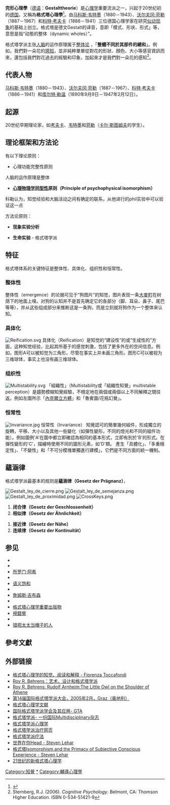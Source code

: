 {{Expand language|en}}
{{Psychology}}
'''完形心理學'''（[[德语|德语]]：'''Gestalttheorie'''）是[[心理学|心理学]]重要流派之一，兴起于20世纪初的[[德国|德国]]，又稱為'''格式塔心理學'''<ref>{{cite web|title=心理學部落格-完形心理學|url=http://tw.myblog.yahoo.com/jw!MVDueH.GERpsnof5Y8O0ew--/article?mid=23|accessdate=2008-04-10|archive-date=2020-04-01|archive-url=https://web.archive.org/web/20200401214237/http://tw.myblog.yahoo.com/jw%21MVDueH.GERpsnof5Y8O0ew--/article?mid=23|dead-url=yes}}</ref>。由[[马科斯·韦特墨|马科斯·韦特墨]]（1880－1943）、[[沃尔夫冈·苛勒|沃尔夫冈·苛勒]]（1887－1967）和[[科特·考夫卡|科特·考夫卡]]（1886－1941）三位德国心理学家在研究[[似动现象|似动现象]]的基础上创立。格式塔是德文Gestalt的译音，意即「模式、形状、形式」等，意思是指“动態的整体（dynamic wholes）”。

格式塔学派主张[[人脑|人脑]]的运作原理属于[[整体论|整体论]]<!-- 、parallel, and analog, with self-organizing tendencies -->，「'''整體不同於其部件的總和'''」。例如，我們對一朵花的[[感知|感知]]，並非純粹單單從對花的形狀、顏色、大小等感官資訊而來，還包括我們對花過去的經驗和印象，加起來才是我們對一朵花的感知<ref>Sternberg, R.J. (2006). ''Cognitive Psychology''. Belmont, CA: Thomson Higher Education. ISBN 0-534-51421-9</ref>。
<!--格式塔学派反对把心理还原为基本元素，把行为还原为刺激-反应联结。他们认为思维是整体的、有意义的知觉，而不是联结起来的表象的简单集合；主张学习是在于构成一种完形，是改变一个完形为另一完形。他们认为学习的过程不是试尝错误的过程，而是顿悟的过程，即结合当前整个情境对问题的突然解决。

其著名的实验便是苛勒做的猩猩吃香蕉的实验：把香蕉悬在黑猩猩取不到的木笼顶上，笼中黑猩猩在试图跳着攫取香蕉几次失败后，干脆不跳了，它若有所思地静待了一会儿，突然把事先放在木笼内的箱子拖到放香蕉的地方，一个够不着，将两个箱子叠在一起，爬上箱子取下香蕉。格式塔学派重视知觉组织和解决问题的过程以及创造性思维，这些都为现代认知心理学奠定了基础。　--><!-- This is in contrast to the "atomistic" principle of operation of the digital computer, where every computation is broken down into a sequence of simple steps, each of which is computed independently of the problem整体。'''格式塔effect''' refers to the form-forming capability of our senses, particularly with respect to the visual recognition of figures and whole forms instead of just a collection of simple lines and curves.-->

==代表人物==
[[马科斯·韦特墨|马科斯·韦特墨]]（1880－1943）、[[沃尔夫冈·苛勒|沃尔夫冈·苛勒]]（1887－1967）、[[科特·考夫卡|科特·考夫卡]]（1886－1941）和[[库尔特·勒温|库尔特·勒温]]（1890年9月9日－1947年2月12日）。

==起源==
<!--尽管[[韦特墨|韦特墨]]is credited as the founder of运动，'''Gestalt'''的概念was first introduced in contemporary哲学和心理学by [[Christian_von_Ehrenfels|Christian von Ehrenfels]]（[[School_of_Brentano|School of Brentano]]成员）. The idea of Gestalt has its理论根源by [[Johann_Wolfgang_von_Goethe|Johann Wolfgang von Goethe]], [[Immanuel_Kant|Immanuel Kant]],  and [[Ernst_Mach|Ernst Mach]].

Both [[Christian_von_Ehrenfels|von Ehrenfels]] and [[Edmund_Husserl|Edmund Husserl]] seem to have been inspired by Mach's work ''Beiträge zur Analyse der Empfindungen'' (Contributions to the Analysis of the Sensations, 1886), in formulating their very similar concepts of ''Gestalt'' and ''Figural Moment'', respectively.-->

20世纪早期理论家，如[[考夫卡|考夫卡]]、[[韦特墨|韦特墨]]和[[苛勒|苛勒]]（[[卡尔·斯图姆夫|卡尔·斯图姆夫]]的学生）。
<!--saw objects as perceived within an environment according to all of their elements taken together as a global construct. This 'gestalt' or 'whole form' approach sought to isolate principles of [[perception|perception]]; seemingly innate mental 'laws', which determined the way in which objects were perceived.

These laws took several forms, such as the grouping of similar, or proximate objects together, within this global process. Although it has been criticised for being merely descriptive, it has formed the basis of much further research into the perception of patterns and objects  (ref: Carlson, Buskist & Martin, 2000) and of research into behavior, thinking, problem solving and psychopathology.-->

== 理论框架和方法论 ==
<!--The investigations developed at 20世纪初，based on传统scientific方法论，divided the object of study into a set of elements that could be analyzed separately with the objective of reducing the complexity of this object. Contrary to this方法论，the school of Gestalt practiced a series of理论上和方法论原则that attempted to redefine the approach to心理学研究。-->

有以下理论原则：

*心理功能完整性原则
人脑的运作原理是整体

*'''[[心理物理学|心理物理学]][[同構|同型性]]原则（Principle of psychophysical isomorphism）'''
科勒认为，知觉经验和大脑活动之间有确定的联系，从他进行的phil实验{{來源請求}}中可以验证这一点


方法论原则：

*'''现象实验分析'''
<!--- In relation to总体原则any心理学研究should take as a starting point现象and not be solely focused on sensory qualities.-->
*'''生命实验''' - 格式塔学派
<!-- established a need to conduct ''真实验''which sharply contrasted with and opposed经典实验室实验。This signified experimenting in natural situations, developed in real conditions, in which it would be possible to reproduce, with higher [[fidelity|fidelity]], what would be habitual for a subject.-->

==特征==
格式塔体系的关键特征是整体性、具体化、组织性和恒常性。

===整体性===
整体性（emergence）的论据可见于“狗图片”的知觉，图片表现一条[[大麥町|大麥町]]在树荫下的地面上嗅。对狗的认知并不是首先确定它的各部分（脚、耳朵、鼻子、尾巴等等），并从这些组成部分来推断这是一条狗，而是立刻就将狗作为一个整体来认知。

===具体化===
[[File:Reification.svg|left]]
具体化（Reification）是知觉的“建设性”的或“生成性的”方面，这种知觉经验，比起其所基于的感觉刺激，包括了更多外在的空间信息。例如，图形A可以被知觉为三角形，尽管在事实上并未画三角形。图形C可以被视为三维球体，事实上也没有画三维球体。
{{clear left}}

===组织性===
[[File:Multistability.svg|left]]
「組織性」（Multistability或「組織性知覺」multistable perception）是趨勢模糊知覺經驗，不穩定地在兩個或兩個以上不同解釋之間往返。例如左圖所示「[[奈克方塊|內克爾立方體]]」和「魯賓圖/花瓶幻覺」。
<!--组织性（或[[组织性知觉|组织性知觉]]) is tendency of ambiguous知觉经验to pop back and forth unstably between two or more alternative interpretations. This is seen for example in [[Necker_cube|Necker cube]], and in Rubin's图形/ Vase illusion shown to the right.-->
{{clear left}}

===恒常性===
[[File:Invariance.jpg|left]]
恒常性（Invariance）
知覺認可的簡單幾何組件，形成獨立的旋轉，平移、大小以及其他一些變化（如彈性變形，不同的燈光和不同的組件功能）。例如圖例'A'在圖中都立即確認為相同的基本形式，立即有別於'B'的形式。在彈性變形的'C'，描繪時使用不同的圖形元素，如'D'類。
產生「具體化」、「多重穩定性」、「不變性」和「不可分模塊單獨進行建模」，它們是不同方面的統一機制。
<!-- is the property of知觉whereby simple geometrical
objects are recognized independent of rotation, translation, and
scale, as well as several other variations such as elastic
deformations, different lighting, and different component
features. For example the objects in '''A''' in the figure are all
immediately recognized as the same basic shape, which are immediately
distinguishable from the forms in '''B'''. They are even recognized
despite perspective and elastic deformations as in '''C''', and when
depicted using different graphic elements as in '''D'''.

Emergence, reification, multistability, and invariance, are not
separable modules to be modeled individually, but they are different
aspects of a single unified dynamic mechanism.

For a mathematical example of such a mechanism using the cubes of psychologists' [[block_design_test|block design test]]s, see [http://log24.com/theory/bdesigns/ Block Designs in Art and Mathematics] and [http://log24.com/theory/kal/ The Kaleidoscope Puzzle].
{{clear}}-->
{{clear left}}

==蘊涵律==

格式塔学派最基本的规则是'''蘊涵律（Gesetz der Prägnanz）'''，
<!-- says that we try to experience things in as good a格式塔way as possible. In this sense, "好"可以意味好几件事，如regular、orderly、simplistic、symmetrical, etc. The other格式塔laws are:-->

[[File:Gestalt_ley_de_cierre.png|right]]
[[File:Gestalt_ley_de_semejanza.png|right]]
[[File:Gestalt_ley_de_proximidad.png|right]]
[[File:CrossKeys.png|right]]
#'''闭合律（Gesetz der Geschlossenheit）'''
#'''相似律（Gesetz der Ähnlichkeit）'''
<!--- Our mind groups相似elements to an entity。相似depends on form、颜色、大小和brightness of the elements.-->
#'''接近律（Gesetz der Nähe）'''
#'''连续律（Gesetz der Kontinuität）'''
<!--*Law of Common Fate - Elements with the same moving direction are seen as a unit.

Figure-ground minds have an innate tendency to perceive one aspect of an event as the figure or foreground and the other as the ground or the background.

Under格式塔学派，these laws not only apply to images, but to thought processes, memories, and our understanding of time.

Examples of格式塔experience包括知觉of an incomplete circle as a whole or a pattern of dots as a shape - the mind completes the missing pieces through [[extrapolation|extrapolation]]. Studies also indicate that simple elements/compositions where the meaning is directly perceived do not offer as much a challenge to the mind as complex ones and hence the latter are preferred over the former.-->

{{clear}}

==参见==
*{{tsl|en|Wolfgang Metzger|}}
*{{tsl|en|Kurt Goldstein|}}
*[[所罗门·阿希|所罗门·阿希]]
*{{tsl|en|Fritz Perls|}}
*[[语义饱和|语义饱和]]
*{{le|格拉茨学派|Graz School}}
*[[詹姆斯·吉布森|詹姆斯·吉布森]]
*{{tsl|en|James Tenney|}}
*[[格式塔心理学出版物列表|格式塔心理学重要出版物]]
*[[視錯覺|視錯覺]]
*{{le|结构信息理论|Structural information theory}}
*[[错把太太当帽子的人|错把太太当帽子的人]]

==參考文獻==
<div class="references-small">
<references />
</div>

==外部链接==
* [http://gestalttheory.net/archive/toccafondi.html 格式塔心理学的知觉、阅读和解释 - Fiorenza Toccafondi] {{Wayback|url=http://gestalttheory.net/archive/toccafondi.html |date=20200814043805 }}
* [https://archive.is/20011021224811/http://mitpress2.mit.edu/e-journals/Leonardo/isast/articles/behrens.html Roy R. Behrens：艺术、设计和格式塔学派]
* [http://mitpress2.mit.edu/e-journals/Leonardo/isast/articles/arnheim.html Roy R. Behrens: Rudolf Arnheim:The Little Owl on the Shoulder of Athene] {{Wayback|url=http://mitpress2.mit.edu/e-journals/Leonardo/isast/articles/arnheim.html |date=20060628024139 }}
* [http://www.gestalttheory.net/conv/ 第14届国际格式塔学派大会，2005年2月，Graz（奥地利）] {{Wayback|url=http://www.gestalttheory.net/conv/ |date=20210323205633 }}
* [http://gestalttheory.net/archive/Classical 格式塔心理学文献]{{dead link|date=2018年3月 |bot=InternetArchiveBot |fix-attempted=yes }}
* [http://gestalttheory.net/ 国际格式塔学派学会及其应用- GTA] {{Wayback|url=http://gestalttheory.net/ |date=20120716232127 }}
* [http://www.gestalttheory.net/gth/ 格式塔学派- 一份国际Multidisciplinary杂志] {{Wayback|url=http://www.gestalttheory.net/gth/ |date=20120408022925 }}
* [http://gestalttheory.net/gtp/ 格式塔学派心理学] {{Wayback|url=http://gestalttheory.net/gtp/ |date=20200116194040 }}
* [http://www.gestalt.org/ 格式塔学派治疗网页] {{Wayback|url=http://www.gestalt.org/ |date=20210126111738 }}
* [https://web.archive.org/web/20051227183713/http://www.aagt.org/html/chapter.HTM 格式塔学派疗法]
* [http://cns-alumni.bu.edu/~slehar/webstuff/book/WIYH.html 世界在你Head - Steven Lehar] {{Wayback|url=http://cns-alumni.bu.edu/~slehar/webstuff/book/WIYH.html |date=20110719154849 }}
* [http://cns-alumni.bu.edu/~slehar/webstuff/bubw3/bubw3.html 格式塔Isomorphism and the Primacy of Subjective Conscious Experience - Steven Lehar] {{Wayback|url=http://cns-alumni.bu.edu/~slehar/webstuff/bubw3/bubw3.html |date=20110719154747 }}
* [http://www.enane.de/cont.htm 21世纪的新格式塔心理学] {{Wayback|url=http://www.enane.de/cont.htm |date=20200401214108 }}

{{Horizontal psychology}}
{{Authority control}}
[[Category:知覺|Category:知覺]]
[[Category:格式塔心理學|*]]
[[Category:輔導心理學|Category:輔導心理學]]